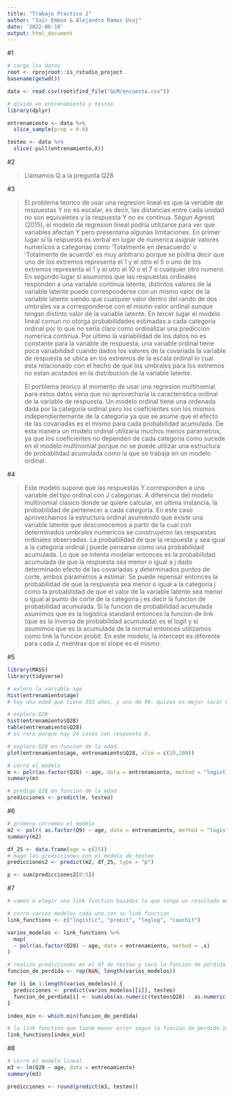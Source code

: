 ```yaml
---
title: "Trabajo Practico 2"
author: "Iair Embon & Alejandro Ramos Usaj"
date: '2022-06-18'
output: html_document
---
```



#1 

```r
# cargo los datos
root <- rprojroot::is_rstudio_project
basename(getwd())

data <- read.csv(root$find_file("GLM/encuesta.csv"))

# divido en entrenamiento y testeo 
library(dplyr)

entrenamiento <- data %>%
  slice_sample(prop = 0.8)

testeo <- data %>%
  slice(-pull(entrenamiento,X))

```

#2 

>Llamamos Q a la pregunta Q28

#3

>El problema teorico de usar una regresion lineal es que la veriable de respuestas Y no es escalar, es decir, las distancias entre cada unidad no son equivaletes y la respuesta Y no es continua. 
Segun Agresti (2015), el modelo de regresion lineal podria utilizarse para ver que variables afectan Y pero presentaria algunas limitaciones. En primer lugar si la respuesta es verbal en lugar de numerica asignar valores numericos a categorias como 'Totalmente en desacuerdo' o 'Totalmente de acuerdo' es muy arbitrario porque se podria decir que uno de los extremos representa el 1 y el otro el 5 o uno de los extremos representa el 1 y el otro el 10 o el 7 o cualquier otro numero. En segundo lugar si asumimos que las respuestas ordinales responden a una variable continua latente, distintos valores de la variable latente puede corresponderse con un mismo valor de la variable latente siendo que cualquier valor dentro del rando de dos umbrales va a corresponderse con el mismo valor ordinal aunque tengan distinto valor de la variable latente. En tercer lugar el modelo lineal comun no otorga probabilidades estimadas a cada categoria ordinal por lo que no seria claro como ordinalizar una prediccion numerica continua. Por ultimo la variabilidad de los datos no es constante para la variable de respuesta, una variable ordinal tiene poca variabilidad cuando dados los valores de la covariada la variable de respuesta se ubica en los extremos de la escala ordinal lo cual esta relacionado con el hecho de que los umbrales para los extremos no estan acotados en la distribucion de la variable latente. 


>El porblema teorico al momento de usar una regresion multinomial para estos datos seria que no aprovecharia la caracteristica ordinal de la variable de respuesta. Un modelo ordinal tiene una ordenada dada por la categoria ordinal pero los coeficientes son los mismos independientemente de la categoria ya que se asume que el efecto de las covariadas es el mismo para cada probabilidad acumulada. De esta manera un modelo ordinal utilizaria muchos menos parametros, ya que los coeficientes no dependen de cada categoria como sucede en el modelo multinomial porque no se puede utilizar una estructura de probabilidad acumulada como la que se trabaja en un modelo ordinal. 

#4

>Este modelo supone que las respuestas Y corresponden a una variable del tipo ordinal con J categorias. A diferencia del modelo multinomial clasico donde se quiere calcular, en ultima instancia, la probabilidad de pertenecer a cada categoria. En este caso aprovechamos la estructura ordinal asumiendo que existe una variable latente que desconocemos a partir de la cual con determinados umbrales numericos se construyeron las respuestas ordinales observadas. La probabilidad de que la respuesta y sea igual a la categoria ordinal j puede pensarse como una probabilidad acumulada. Lo que se intenta modelar entonces es la probabilidad acumulada de que la respuesta sea menor o igual a j dado determinado efecto de las covariadas y determinados puntos de corte, ambos parametros a estimar. Se puede repensar entonces la probabilidad de que la respuesta sea menor o igual a la categoria j como la probabilidad de que el valor de la variable latente sea menor o igual al punto de corte de la categoria j es decir la funcion de probabilidad acumulada. Si la funcion de probabilidad acumulada asumimos que es la logistica standard entonces la funcion de link (que es la inversa de probabilidad acumulada) es el logit y si asumimos que es la acumulada de la normal entonces utilizamos como link la funcion probit. En este modelo, la intercept es diferente para cada J, mientras que el slope es el mismo.

#5

```r
library(MASS)
library(tidyverse)

# exloro la variable age
hist(entrenamiento$age)
# hay una edad que tiene 353 años, y uno de 99. quizas es mejor sacar esos dos

# exploro Q28
hist(entrenamiento$Q28)
table(entrenamiento$Q28)
# es raro porque hay 24 casos con respuesta 0,

# exploro Q28 en funcion de la edad.
plot(entrenamiento$age, entrenamiento$Q28, xlim = c(10,100))

# corro el modelo
m <- polr(as.factor(Q28) ~ age, data = entrenamiento, method = "logistic")
summary(m)

# predigo Q28 en funcion de la edad
predicciones <- predict(m, testeo)

```

#6

```r
# primero corremos el modelo
m2 <- polr( as.factor(Q9) ~ age, data = entrenamiento, method = "logistic")
summary(m2)

df_25 <- data.frame(age = c(25))
# hago las predicciones con el modelo de testeo
predicciones2 <- predict(m2, df_25, type = "p")

p <- sum(predicciones2[0:5])
```


#7

```r

# vamos a elegir una link function basados la que tenga un resultado menor en la funcion de perdida

# corro varios modelos cada uno con su link function
link_functions <- c("logistic", "probit", "loglog", "cauchit")

varios_modelos <- link_functions %>%
  map(
  ~ polr(as.factor(Q28) ~ age, data = entrenamiento, method = .x)
)

# realizo predicciones en el df de testeo y saco la funcion de perdida del ejercicio 7
funcion_de_perdida <- rep(NaN, length(varios_modelos))

for (i in 1:length(varios_modelos)) {
  predicciones <- predict(varios_modelos[[i]], testeo)
  funcion_de_perdida[i] <- sum(abs(as.numeric(testeo$Q28) - as.numeric(predicciones)))/nrow(testeo)
}

index_min <- which.min(funcion_de_perdida)

# la link function que tiene menor error segun la funcion de perdida implementada es:
link_functions[index_min]
```

#8

```r
# corro el modelo lineal
m3 <- lm(Q28 ~ age, data = entrenamiento)
summary(m3)

predicciones <- round(predict(m3, testeo))
```







